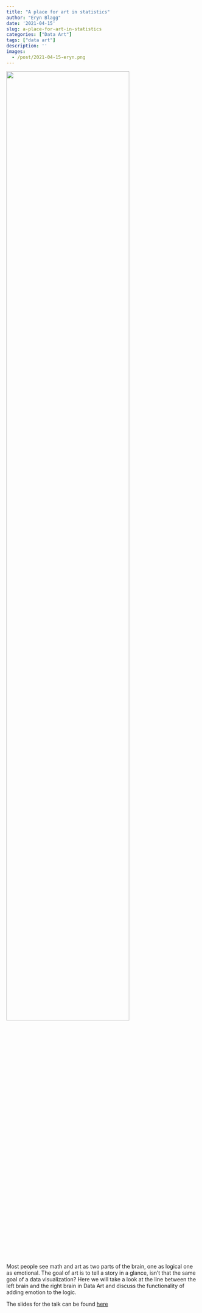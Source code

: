 ```yaml
---
title: "A place for art in statistics"
author: "Eryn Blagg"
date: '2021-04-15'
slug: a-place-for-art-in-statistics
categories: ["Data Art"]
tags: ["data art"]
description: ''
images:
  - /post/2021-04-15-eryn.png
---
```


![](/post/2021-04-15-eryn.png){width=80%}

Most people see math and art as two parts of the brain, one as logical one as emotional. The goal of art is to tell a story in a glance, isn’t that the same goal of a data visualization? Here we will take a look at the line between the left brain and the right brain in Data Art and discuss the functionality of adding emotion to the logic. 

The slides for the talk can be found [here](https://docs.google.com/presentation/d/1vKBldHEVI8KiGVgrp5G1nzm7w_HBcvq7tyfKNovsnOQ/edit?usp=sharing)
